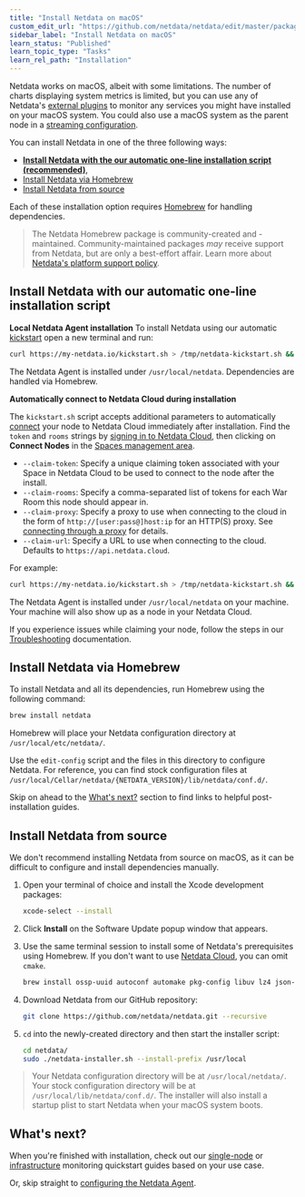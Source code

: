 ```yaml
---
title: "Install Netdata on macOS"
custom_edit_url: "https://github.com/netdata/netdata/edit/master/packaging/installer/methods/macos.md"
sidebar_label: "Install Netdata on macOS"
learn_status: "Published"
learn_topic_type: "Tasks"
learn_rel_path: "Installation"
---
```



Netdata works on macOS, albeit with some limitations. 
The number of charts displaying system metrics is limited, but you can use any of Netdata's [external plugins](/docs/nightly/developers/external-plugins-overview) to monitor any services you might have installed on your macOS system. 
You could also use a macOS system as the parent node in a [streaming configuration](/docs/nightly/references/streaming-and-replication).

You can install Netdata in one of the three following ways: 

- **[Install Netdata with the our automatic one-line installation script (recommended)](#install-netdata-with-our-automatic-one-line-installation-script)**, 
- [Install Netdata via Homebrew](#install-netdata-via-homebrew)
- [Install Netdata from source](#install-netdata-from-source)

Each of these installation option requires [Homebrew](https://brew.sh/) for handling dependencies. 

> The Netdata Homebrew package is community-created and -maintained.
> Community-maintained packages _may_ receive support from Netdata, but are only a best-effort affair. Learn more about [Netdata's platform support policy](/docs/nightly/installation/platform-support-policy).

## Install Netdata with our automatic one-line installation script

**Local Netdata Agent installation**
To install Netdata using our automatic [kickstart](/docs/nightly/getting-started/install-netdata#automatic-one-line-installation-script) open a new terminal and run:

```bash
curl https://my-netdata.io/kickstart.sh > /tmp/netdata-kickstart.sh && sh /tmp/netdata-kickstart.sh
```
The Netdata Agent is installed under `/usr/local/netdata`. Dependencies are handled via Homebrew.

**Automatically connect to Netdata Cloud during installation**
<!-- Potential reuse: https://learn.netdata.cloud/docs/agent/claim#connect-an-agent-running-in-macos-->
<!--Potential reuse https://learn.netdata.cloud/docs/agent/packaging/installer/methods/kickstart#connect-node-to-netdata-cloud-during-installation The following information is copied from this link.-->

The `kickstart.sh` script accepts additional parameters to automatically [connect](/docs/nightly/setup/connect-agent-to-cloud) your node to Netdata
Cloud immediately after installation. Find the `token` and `rooms` strings by [signing in to Netdata
Cloud](https://app.netdata.cloud/sign-in?cloudRoute=/spaces), then clicking on **Connect Nodes** in the [Spaces management
area](https://github.com/netdata/netdata/blob/master/docs/cloud/cloud.mdx#manage-spaces).

- `--claim-token`: Specify a unique claiming token associated with your Space in Netdata Cloud to be used to connect to the node
  after the install.
- `--claim-rooms`: Specify a comma-separated list of tokens for each War Room this node should appear in.
- `--claim-proxy`: Specify a proxy to use when connecting to the cloud in the form of `http://[user:pass@]host:ip` for an HTTP(S) proxy.
  See [connecting through a proxy](/docs/nightly/setup/connect-agent-to-cloud#connect-through-a-proxy) for details.
- `--claim-url`: Specify a URL to use when connecting to the cloud. Defaults to `https://api.netdata.cloud`.

For example: 
```bash
curl https://my-netdata.io/kickstart.sh > /tmp/netdata-kickstart.sh && sh /tmp/netdata-kickstart.sh --install-prefix /usr/local/ --claim-token TOKEN --claim-rooms ROOM1,ROOM2 --claim-url https://api.netdata.cloud
```
The Netdata Agent is installed under `/usr/local/netdata` on your machine. Your machine will also show up as a node in your Netdata Cloud.

If you experience issues while claiming your node, follow the steps in our [Troubleshooting](/docs/nightly/setup/connect-agent-to-cloud#troubleshooting) documentation.
## Install Netdata via Homebrew

To install Netdata and all its dependencies, run Homebrew using the following command: 

```sh
brew install netdata
```
Homebrew will place your Netdata configuration directory at `/usr/local/etc/netdata/`. 

Use the `edit-config` script and the files in this directory to configure Netdata. For reference, you can find stock configuration files at `/usr/local/Cellar/netdata/{NETDATA_VERSION}/lib/netdata/conf.d/`.

Skip on ahead to the [What's next?](#whats-next) section to find links to helpful post-installation guides.

## Install Netdata from source

We don't recommend installing Netdata from source on macOS, as it can be difficult to configure and install dependencies manually.

1. Open your terminal of choice and install the Xcode development packages:

   ```bash
   xcode-select --install
   ```

2. Click **Install** on the Software Update popup window that appears. 
3. Use the same terminal session to install some of Netdata's prerequisites using Homebrew. If you don't want to use [Netdata Cloud](https://github.com/netdata/netdata/blob/master/docs/cloud/cloud.mdx), you can omit `cmake`.

   ```bash
   brew install ossp-uuid autoconf automake pkg-config libuv lz4 json-c openssl libtool cmake
   ```
   
4. Download Netdata from our GitHub repository:

   ```bash
   git clone https://github.com/netdata/netdata.git --recursive
   ```

5. `cd` into the newly-created directory and then start the installer script:

   ```bash
   cd netdata/
   sudo ./netdata-installer.sh --install-prefix /usr/local
   ```

> Your Netdata configuration directory will be at `/usr/local/netdata/`. 
> Your stock configuration directory will be at `/usr/local/lib/netdata/conf.d/`.
> The installer will also install a startup plist to start Netdata when your macOS system boots.

## What's next?

When you're finished with installation, check out our [single-node](https://github.com/netdata/netdata/blob/master/docs/quickstart/single-node.md) or
[infrastructure](/docs/nightly/getting-started/monitor-your-infrastructure) monitoring quickstart guides based on your use case.

Or, skip straight to [configuring the Netdata Agent](/docs/nightly/setup/setup).



